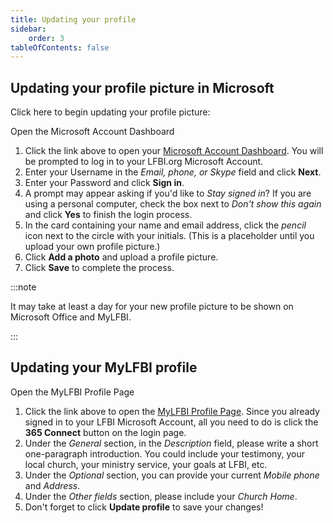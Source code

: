 ```yaml
---
title: Updating your profile
sidebar:
    order: 3
tableOfContents: false
---
```



## Updating your profile picture in Microsoft

Click here to begin updating your profile picture:

<LinkButton target="_blank" href="https://myaccount.microsoft.com/">Open the Microsoft Account Dashboard</LinkButton>

<Steps>

1.  Click the link above to open your [Microsoft Account Dashboard](https://myaccount.microsoft.com/). You will be prompted to log in to your LFBI.org Microsoft Account.
2.  Enter your Username in the *Email, phone, or Skype* field and click **Next**.
3.  Enter your Password and click **Sign in**.
4.  A prompt may appear asking if you'd like to *Stay signed in*? If you are using a personal computer, check the box next to *Don't show this again* and click **Yes** to finish the login process.
5.  In the card containing your name and email address, click the *pencil* icon next to the circle with your initials. (This is a placeholder until you upload your own profile picture.)
6.  Click **Add a photo** and upload a profile picture.
7.  Click **Save** to complete the process.

</Steps>

:::note

It may take at least a day for your new profile picture to be shown on Microsoft Office and MyLFBI.

:::

## Updating your MyLFBI profile

<LinkButton target="_blank" href="https://mylfbi.org/user/edit.php">Open the MyLFBI Profile Page</LinkButton>

<Steps>

1.  Click the link above to open the [MyLFBI Profile Page](https://mylfbi.org/user/edit.php). Since you already signed in to your LFBI Microsoft Account, all you need to do is click the **365 Connect** button on the login page.
2.  Under the *General* section, in the *Description* field, please write a short one-paragraph introduction. You could include your testimony, your local church, your ministry service, your goals at LFBI, etc.
3.  Under the *Optional* section, you can provide your current *Mobile phone* and *Address*.
4.  Under the *Other fields* section, please include your *Church Home*.
5.  Don't forget to click **Update profile** to save your changes!

</Steps>